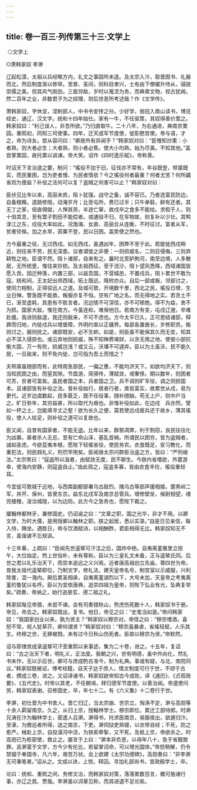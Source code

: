 ```yaml
---
---
---
```

title: 卷一百三·列传第三十三·文学上
---

 ◎文学上

○萧韩家奴 李澣

辽起松漠，太祖以兵经略方内，礼文之事固所未遑。及太宗入汴，取晋图书、礼器而北，然后制度渐以修举。至景、圣间，则科目聿兴，士有由下僚擢升侍从，骎骁崇儒之美。但其风气刚劲，三面邻敌，岁时以蒐浯为务，而典章文物，视古犹阙。然二百年之业，非数君子为之综理，则后世恶所考述哉？作《文学传》。

萧韩家奴，字休坚，涅剌部人，中书令安抟之孙。少好学，弱冠入南山读书，博览经史，通辽、汉文字。统和十四年始仕。家有一牛，不任驱策，其奴得善价鬻之。韩家奴曰：“利己误人，非吾所欲。”乃归直取牛。二十八年，为右通进，典南京栗园。重熙初，同知三司使事。四年，迁天成军节度使，徙彰愍宫使。帝与语，才之，命为诗友。尝从容问曰：“卿居外有异闻乎？”韩家奴对曰：“臣惟知炒栗：小者熟，则大者必生；大者熟，则小者必焦。使大小均熟，始为尽美。不知其他。”盖尝掌栗园，故托栗以讽谏。帝大笑。诏作《四时逸乐赋》，帝称善。

时诏天下言治道之要，制问：“徭役不加于旧，征伐亦不常有，年谷既登，帑廪既实，而民重困，岂为吏者慢、为民者惰欤？今之徭役何者最重？何者尤苦？何所蠲省则为便益？补役之法何可以复？盗贼之何害可以止？”韩家奴对曰：

臣伏见比年以来，高丽未宾，阻卜犹强，战守之备，诚不容已。乃者选富民防边，自备粮糗。道路修阻，动淹岁月；比至屯所，费已过半；只牛单毂，鲜有还者。其无丁之家，倍直佣僦，人惮其劳，半途亡窜，故戍卒之食多不能给。求假于人，则十倍其息，至有鬻子割田不能偿者。或逋役不归，在军物故，则复补以少壮。其鸭渌江之东，戍役大率如此。况渤海、女直、高丽合从连衡，不时征讨。富者从军，贫者侦候。加之水旱，菽粟不登，民以日困。盖势使之然也。

方今最重之役，无过西戍。如无西戍，虽遇凶年，困弊不至于此。若能徙西戍稍近，则往来不劳，民无深患。议者谓徙之非便：一则损威名，二则召侵侮，三则弃耕牧之地。臣谓不然。阻卜诸部，自来有之。曩时北至胪朐河，南至边境，人多散居，无所统壹，惟往来抄掠。及太祖西征，至于流沙，阻卜望风悉降，西域诸国皆愿入贡。因迁种落，内置三部，以益吾国，不营城邑，不置戍兵，阻卜累世不敢为寇。统和间，王太妃出师西域，拓土既远，降附亦众。自后一部或叛，邻部讨之，使同力相制，正得驭远人之道。及城可敦，开境数千里，西北之民，徭役日增，生业日殚。警急既不能救，叛服亦复不恒。空有广地之名，而无得地之实。若贪土不已，渐至虚耗，其患有不胜言者。况边情不可深信，亦不可顿绝。得不为益，舍不为损。国家大敌，惟在南方。今虽连和，难保他日。若南方有变，屯戍辽邈，卒难赴援。我进则敌退，我还则敌来，不可不虑也。方今太平已久，正可恩结诸部，释罪而归地，内徙戍兵以增堡障，外明约束以正疆界。每部各置酋长，岁修职贡。叛则讨之，服则抚之。诸部既安，必不生衅。如是，则臣虽不能保其久而无变，知其必不深入侵掠也。或云弃地则损威，殊不知殚费竭财，以贪无用之地，使彼小部抗衡大国，万一有败，损威岂浅？或又云，沃壤不可遽弃。臣以为土虽沃，民不能久居，一旦敌来，则不免内徙，岂可指为吾土而惜之？

夫帑廪虽随部而有，此特周急部民，一偏之惠，不能均济天下。如欲均济天下，则当知民困之由，而窒其隙。节盘游，简驿传，薄赋敛，戒奢侈。期以数年，则困者可苏，贫者可富矣。盖民者国之本，兵者国之卫。兵不调则旷军役，调之则损国本。且诸部皆有补役之法。昔补役始行，居者行者，类皆富实，故累世从戍，易为更代。近岁边虞数起，民多匮乏，既不任役事，随补随缺。苟无上户，则中户当之。旷日弥年，其穷益甚，所以取代为艰也。非惟补役如此，在边戍　兵亦然。譬如一杯之土，岂能填寻丈之壑！欲为长久之便，莫若使远戍疲兵还于故乡，薄其徭役，使人人给足，则补役之道可以复故也。

臣又闻，自昔有国家者，不能无盗。比年以来，群黎凋弊，利于剽窃，良民往往化为凶暴。甚者杀人无忌，至有亡命山泽，基乱首祸。所谓民以困穷，皆为盗贼者，诚如圣虑。今欲芟夷本根，愿陛下轻徭省役，使民务农。衣食既足，安习教化，而重犯法，则民趋礼义，刑罚罕用矣。臣闻唐太宗问群臣治盗之方，皆曰：“严刑峻法。”太宗笑曰：“寇盗所以滋者，由赋敛无度，民不聊生。今朕内省嗜欲，外罢游幸，使海内安静，则寇盗自止。”由此观之，寇盗多寡，皆由衣食丰俭，徭役重轻耳。

今宜徙可敦城于近地，与西南副都部署乌古敌烈、隗乌古等部声援相接。罢黑岭二军，并开、保州，皆隶东京。益东北戍军及南京总管兵。增修壁垒，候尉相望，缮完楼橹，浚治城隍，以为边防。此方今之急务也，愿陛下裁之。

擢翰林都林牙，兼修国史。仍诏谕之曰：“文章之职，国之光华，非才不用。以卿文学，为时大儒，是用授卿以翰林之职。朕之起居，悉以实录。”自是日见亲信，每入侍，赐坐。遇胜日，帝与饮酒赋诗，以相酬酢，君臣相得无比。韩家奴知无不言，虽谐谑不忘规讽。

十三年春，上疏曰：“臣闻先世遥辇可汗洼之后，国祚中绝。自夷离堇雅里立阻午，大位始定。然上世俗朴，未有尊称。臣以为三皇礼文未备，正与遥辇氏同。后世之君以礼乐治天下，而崇本追远之义兴焉。近者唐高祖创立先庙，尊四世为帝。昔我太祖代遥辇即位，乃制文字，修礼法，建天皇帝名号，制宫室以示威服，兴利除害，混一海内。厥后累圣相承，自夷离堇湖烈以下，大号未加，天皇帝之考夷离堇的鲁犹以名呼。臣以为宜依唐典，追崇四祖为皇帝，则陛下弘业有光，坠典复举矣。”疏奏，帝纳之，始行追册玄、德二祖之礼。

韩家奴每见帝猎，未尝不谏。会有司奏猎秋山，熊虎伤死数十人，韩家奴书于册。帝见，命去之。韩家奴既出，复书。他日，帝见之曰：“史笔当如是。”帝问韩家奴：“我国家创业以来，孰为贤主？”韩家奴以穆宗对。帝怪之曰：“穆宗嗜酒，喜怒不常，视人犹草芥，卿何谓贤？”韩家奴对曰：“穆宗虽暴虐，省徭轻赋，人乐其生。终穆之世，无罪被戮，未有过今日秋山伤死者。臣故以穆宗为贤。”帝默然。

诏与耶律庶成录遥辇可汗至重熙以来事迹，集为二十卷，进之。十五年，复诏曰：“古之治天下者，明礼义，正法度。我朝之兴，世有明德，虽中外向化，然礼书未作，无以示后世。卿可与庶成酌古准今，制为礼典。事或有疑，与北、南院同议。”韩家奴既被诏，博考经籍，自天子达于庶人，情文制度可行于世，不缪于古者，撰成三卷，进之。又诏译诸书，韩家奴欲帝知古今成败，译《通历》、《贞观政要》、《五代史》。时帝以其老，不任朝谒，拜归德军节度使。以善治闻。帝遣使问劳，韩家奴表谢。召修国史，卒，年七十二。有《六义集》十二卷行于世。

李澣，初仕晋为中书舍人。晋亡归辽，当太宗崩、世宗立，恟涣不定，澣与高勋等十余人羁留南京。久之，从归上京，授翰林学士。穆宗即位，累迁工部侍郎。时澣兄涛在汴为翰林学士，密遣人召澣。澣得书，托求医南京，易服夜出，欲遁归汴。至涿，为徼巡者所得，送之南京，下吏。澣伺狱吏熟寝，以衣带自经；不死，防之愈严。械赴上京，自投潢河中流，为铁索牵掣，又不死。及抵上京，帝欲杀之。时高勋已为枢密使，救止之。屡言于上曰：“澣本非负恩，以母年八十，急于省觐致罪。且澣富于文学，方今少有伦比，若留掌词命，可以增光国体。”帝怒稍解，仍令禁锢于奉国寺，凡六年，艰苦万状。会上欲建《太宗功德碑》，高勋奏曰：“非李澣无可秉笔者。”诏从之。文成以进，上悦，释囚。寻加礼部尚书，宣政殿学士，卒。

论曰：统和、重熙之间，务修文治，而韩家奴对策，落落累数百言，概可施诸行事，亦辽之晁、贾哉。李澣虽以词章见称，而其进退不足论矣。

